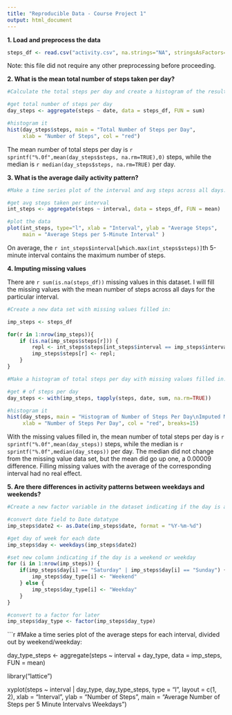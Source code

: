 ---
title: "Reproducible Data - Course Project 1"
output: html_document
---
**1. Load and preprocess the data**
```{r echo=TRUE}
steps_df <- read.csv("activity.csv", na.strings="NA", stringsAsFactors=FALSE)
```

Note: this file did not require any other preprocessing before proceeding.



**2. What is the mean total number of steps taken per day?**


```{r echo=TRUE}
#Calculate the total steps per day and create a histogram of the results:

#get total number of steps per day
day_steps <- aggregate(steps ~ date, data = steps_df, FUN = sum)

#histogram it
hist(day_steps$steps, main = "Total Number of Steps per Day", 
     xlab = "Number of Steps", col = "red")
```

The mean number of total steps per day is `r sprintf("%.0f",mean(day_steps$steps, na.rm=TRUE),0)` steps, while the median is `r median(day_steps$steps, na.rm=TRUE)` per day.



**3. What is the average daily activity pattern?**

```{r echo=TRUE}
#Make a time series plot of the interval and avg steps across all days:

#get avg steps taken per interval
int_steps <- aggregate(steps ~ interval, data = steps_df, FUN = mean)

#plot the data
plot(int_steps, type="l", xlab = "Interval", ylab = "Average Steps", 
     main = "Average Steps per 5-Minute Interval" )
```

On average, the `r int_steps$interval[which.max(int_steps$steps)]`th 5-minute interval contains the maximum number of steps.


**4. Imputing missing values**

There are `r sum(is.na(steps_df))` missing values in this dataset. I will fill the missing values with the mean number of steps across all days for the particular interval.

```{r echo=TRUE}
#Create a new data set with missing values filled in:

imp_steps <- steps_df

for(r in 1:nrow(imp_steps)){
    if (is.na(imp_steps$steps[r])) {
        repl <- int_steps$steps[int_steps$interval == imp_steps$interval[r]];
        imp_steps$steps[r] <- repl;
    }
}
```

```{r echo=TRUE}
#Make a histogram of total steps per day with missing values filled in:

#get # of steps per day
day_steps <- with(imp_steps, tapply(steps, date, sum, na.rm=TRUE))

#histogram it
hist(day_steps, main = "Histogram of Number of Steps Per Day\nImputed Missing Values", 
     xlab = "Number of Steps Per Day", col = "red", breaks=15)
```

With the missing values filled in, the mean number of total steps per day is `r sprintf("%.0f",mean(day_steps))` steps, while the median is `r sprintf("%.0f",median(day_steps))` per day. The median did not change from the missing value data set, but the mean did go up one, a 0.00009 difference.  Filling missing values with the average of the corresponding interval had no real effect.

**5. Are there differences in activity patterns between weekdays and weekends?**

```{r echo=TRUE}
#Create a new factor variable in the dataset indicating if the day is a weekend or weekday:

#convert date field to Date datatype
imp_steps$date2 <- as.Date(imp_steps$date, format = "%Y-%m-%d")

#get day of week for each date
imp_steps$day <- weekdays(imp_steps$date2)

#set new column indicating if the day is a weekend or weekday
for (i in 1:nrow(imp_steps)) {
    if(imp_steps$day[i] == "Saturday" | imp_steps$day[i] == "Sunday") {
        imp_steps$day_type[i] <- "Weekend"
    } else {
        imp_steps$day_type[i] <- "Weekday"
    }
}

#convert to a factor for later
imp_steps$day_type <- factor(imp_steps$day_type)

```

```{r echo=TRUE}
#Make a time series plot of the average steps for each interval, divided out by weekend/weekday:

day_type_steps <- aggregate(steps ~ interval + day_type, data = imp_steps, FUN = mean)

library("lattice")

xyplot(steps ~ interval | day_type, day_type_steps, type = "l", layout = c(1, 2), 
       xlab = "Interval", ylab = "Number of Steps", 
       main = "Average Number of Steps per 5 Minute Interval\nWeekends vs Weekdays ")
